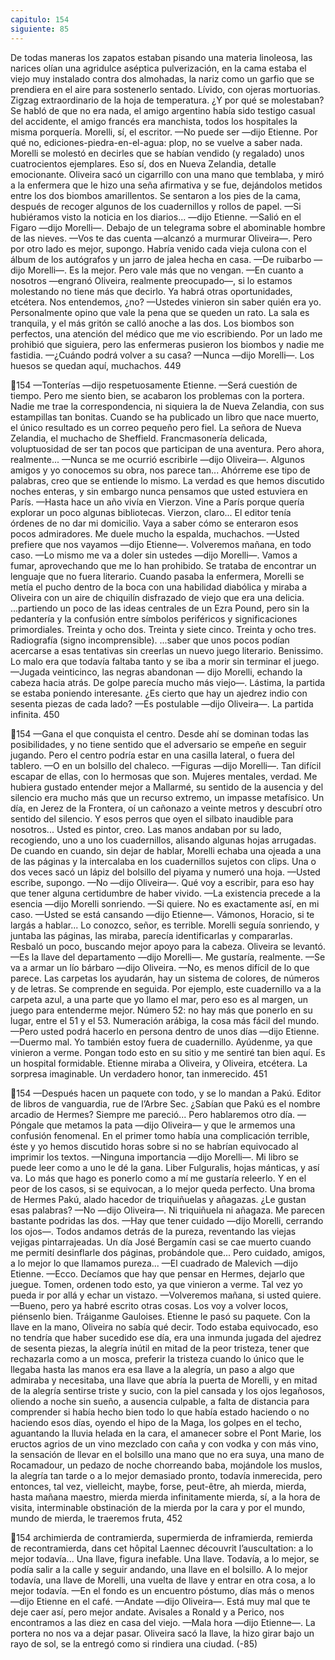 ```yaml
---
capitulo: 154
siguiente: 85
---
```


De todas maneras los zapatos estaban pisando una materia linoleosa, las
narices olían una agridulce aséptica pulverización, en la cama estaba el viejo muy
instalado contra dos almohadas, la nariz como un garfio que se prendiera en el
aire para sostenerlo sentado. Lívido, con ojeras mortuorias. Zigzag
extraordinario de la hoja de temperatura. ¿Y por qué se molestaban?
Se habló de que no era nada, el amigo argentino había sido testigo casual del
accidente, el amigo francés era manchista, todos los hospitales la misma
porquería. Morelli, sí, el escritor.
—No puede ser —dijo Etienne.
Por qué no, ediciones-piedra-en-el-agua: plop, no se vuelve a saber nada.
Morelli se molestó en decirles que se habían vendido (y regalado) unos
cuatrocientos ejemplares. Eso sí, dos en Nueva Zelandia, detalle emocionante.
Oliveira sacó un cigarrillo con una mano que temblaba, y miró a la enfermera
que le hizo una seña afirmativa y se fue, dejándolos metidos entre los dos
biombos amarillentos. Se sentaron a los pies de la cama, después de recoger
algunos de los cuadernillos y rollos de papel.
—Si hubiéramos visto la noticia en los diarios... —dijo Etienne.
—Salió en el Figaro —dijo Morelli—. Debajo de un telegrama sobre el
abominable hombre de las nieves.
—Vos te das cuenta —alcanzó a murmurar Oliveira—. Pero por otro lado es
mejor, supongo. Habría venido cada vieja culona con el álbum de los autógrafos
y un jarro de jalea hecha en casa.
—De ruibarbo —dijo Morelli—. Es la mejor. Pero vale más que no vengan.
—En cuanto a nosotros —engranó Oliveira, realmente preocupado—, si lo
estamos molestando no tiene más que decirlo. Ya habrá otras oportunidades,
etcétera. Nos entendemos, ¿no?
—Ustedes vinieron sin saber quién era yo. Personalmente opino que vale la
pena que se queden un rato. La sala es tranquila, y el más gritón se calló anoche a
las dos. Los biombos son perfectos, una atención del médico que me vio
escribiendo. Por un lado me prohibió que siguiera, pero las enfermeras pusieron
los biombos y nadie me fastidia.
—¿Cuándo podrá volver a su casa?
—Nunca —dijo Morelli—. Los huesos se quedan aquí, muchachos.
449

154
—Tonterías —dijo respetuosamente Etienne.
—Será cuestión de tiempo. Pero me siento bien, se acabaron los problemas
con la portera. Nadie me trae la correspondencia, ni siquiera la de Nueva
Zelandia, con sus estampillas tan bonitas. Cuando se ha publicado un libro que
nace muerto, el único resultado es un correo pequeño pero fiel. La señora de
Nueva Zelandia, el muchacho de Sheffield. Francmasonería delicada,
voluptuosidad de ser tan pocos que participan de una aventura. Pero ahora,
realmente...
—Nunca se me ocurrió escribirle —dijo Oliveira—. Algunos amigos y yo
conocemos su obra, nos parece tan... Ahórreme ese tipo de palabras, creo que se
entiende lo mismo. La verdad es que hemos discutido noches enteras, y sin
embargo nunca pensamos que usted estuviera en París.
—Hasta hace un año vivía en Vierzon. Vine a París porque quería explorar un
poco algunas bibliotecas. Vierzon, claro... El editor tenía órdenes de no dar mi
domicilio. Vaya a saber cómo se enteraron esos pocos admiradores. Me duele
mucho la espalda, muchachos.
—Usted prefiere que nos vayamos —dijo Etienne—. Volveremos mañana, en
todo caso.
—Lo mismo me va a doler sin ustedes —dijo Morelli—. Vamos a fumar,
aprovechando que me lo han prohibido.
Se trataba de encontrar un lenguaje que no fuera literario.
Cuando pasaba la enfermera, Morelli se metía el pucho dentro de la boca con
una habilidad diabólica y miraba a Oliveira con un aire de chiquilín disfrazado
de viejo que era una delicia.
...partiendo un poco de las ideas centrales de un Ezra Pound, pero sin la
pedantería y la confusión entre símbolos periféricos y significaciones
primordiales.
Treinta y ocho dos. Treinta y siete cinco. Treinta y ocho tres. Radiografía
(signo incomprensible).
...saber que unos pocos podían acercarse a esas tentativas sin creerlas un
nuevo juego literario. Benissimo. Lo malo era que todavía faltaba tanto y se iba a
morir sin terminar el juego.
—Jugada veinticinco, las negras abandonan — dijo Morelli, echando la cabeza
hacia atrás. De golpe parecía mucho más viejo—. Lástima, la partida se estaba
poniendo interesante. ¿Es cierto que hay un ajedrez indio con sesenta piezas de
cada lado?
—Es postulable —dijo Oliveira—. La partida infinita.
450

154
—Gana el que conquista el centro. Desde ahí se dominan todas las
posibilidades, y no tiene sentido que el adversario se empeñe en seguir jugando.
Pero el centro podría estar en una casilla lateral, o fuera del tablero.
—O en un bolsillo del chaleco.
—Figuras —dijo Morelli—. Tan difícil escapar de ellas, con lo hermosas que
son. Mujeres mentales, verdad. Me hubiera gustado entender mejor a Mallarmé,
su sentido de la ausencia y del silencio era mucho más que un recurso extremo,
un impasse metafísico. Un día, en Jerez de la Frontera, oí un cañonazo a veinte
metros y descubrí otro sentido del silencio. Y esos perros que oyen el silbato
inaudible para nosotros... Usted es pintor, creo.
Las manos andaban por su lado, recogiendo, uno a uno los cuadernillos,
alisando algunas hojas arrugadas. De cuando en cuando, sin dejar de hablar,
Morelli echaba una ojeada a una de las páginas y la intercalaba en los
cuadernillos sujetos con clips. Una o dos veces sacó un lápiz del bolsillo del
piyama y numeró una hoja.
—Usted escribe, supongo.
—No —dijo Oliveira—. Qué voy a escribir, para eso hay que tener alguna
certidumbre de haber vivido.
—La existencia precede a la esencia —dijo Morelli sonriendo.
—Si quiere. No es exactamente así, en mi caso.
—Usted se está cansando —dijo Etienne—. Vámonos, Horacio, si te largás a
hablar... Lo conozco, señor, es terrible.
Morelli seguía sonriendo, y juntaba las páginas, las miraba, parecía
identificarlas y compararlas. Resbaló un poco, buscando mejor apoyo para la
cabeza. Oliveira se levantó.
—Es la llave del departamento —dijo Morelli—. Me gustaría, realmente.
—Se va a armar un lío bárbaro —dijo Oliveira.
—No, es menos difícil de lo que parece. Las carpetas los ayudarán, hay un
sistema de colores, de números y de letras. Se comprende en seguida. Por
ejemplo, este cuadernillo va a la carpeta azul, a una parte que yo llamo el mar,
pero eso es al margen, un juego para entenderme mejor. Número 52: no hay más
que ponerlo en su lugar, entre el 51 y el 53. Numeración arábiga, la cosa más fácil
del mundo.
—Pero usted podrá hacerlo en persona dentro de unos días —dijo Etienne.
—Duermo mal. Yo también estoy fuera de cuadernillo. Ayúdenme, ya que
vinieron a verme. Pongan todo esto en su sitio y me sentiré tan bien aquí. Es un
hospital formidable.
Etienne miraba a Oliveira, y Oliveira, etcétera. La sorpresa imaginable. Un
verdadero honor, tan inmerecido.
451

154
—Después hacen un paquete con todo, y se lo mandan a Pakú. Editor de
libros de vanguardia, rue de l’Arbre Sec. ¿Sabían que Pakú es el nombre arcadio
de Hermes? Siempre me pareció... Pero hablaremos otro día.
—Póngale que metamos la pata —dijo Oliveira— y que le armemos una
confusión fenomenal. En el primer tomo había una complicación terrible, éste y
yo hemos discutido horas sobre si no se habrían equivocado al imprimir los
textos.
—Ninguna importancia —dijo Morelli—. Mi libro se puede leer como a uno le
dé la gana. Liber Fulguralis, hojas mánticas, y así va. Lo más que hago es ponerlo
como a mí me gustaría releerlo. Y en el peor de los casos, si se equivocan, a lo
mejor queda perfecto. Una broma de Hermes Pakú, alado hacedor de
triquiñuelas y añagazas. ¿Le gustan esas palabras?
—No —dijo Oliveira—. Ni triquiñuela ni añagaza. Me parecen bastante
podridas las dos.
—Hay que tener cuidado —dijo Morelli, cerrando los ojos—. Todos andamos
detrás de la pureza, reventando las viejas vejigas pintarrajeadas. Un día José
Bergamín casi se cae muerto cuando me permití desinflarle dos páginas,
probándole que... Pero cuidado, amigos, a lo mejor lo que llamamos pureza...
—El cuadrado de Malevich —dijo Etienne.
—Ecco. Decíamos que hay que pensar en Hermes, dejarlo que juegue. Tomen,
ordenen todo esto, ya que vinieron a verme. Tal vez yo pueda ir por allá y echar
un vistazo.
—Volveremos mañana, si usted quiere.
—Bueno, pero ya habré escrito otras cosas. Los voy a volver locos, piénsenlo
bien. Tráiganme Gauloises.
Etienne le pasó su paquete. Con la llave en la mano, Oliveira no sabía qué
decir. Todo estaba equivocado, eso no tendría que haber sucedido ese día, era
una inmunda jugada del ajedrez de sesenta piezas, la alegría inútil en mitad de la
peor tristeza, tener que rechazarla como a un mosca, preferir la tristeza cuando lo
único que le llegaba hasta las manos era esa llave a la alegría, un paso a algo que
admiraba y necesitaba, una llave que abría la puerta de Morelli, y en mitad de la
alegría sentirse triste y sucio, con la piel cansada y los ojos legañosos, oliendo a
noche sin sueño, a ausencia culpable, a falta de distancia para comprender si
había hecho bien todo lo que había estado haciendo o no haciendo esos días,
oyendo el hipo de la Maga, los golpes en el techo, aguantando la lluvia helada en
la cara, el amanecer sobre el Pont Marie, los eructos agrios de un vino mezclado
con caña y con vodka y con más vino, la sensación de llevar en el bolsillo una
mano que no era suya, una mano de Rocamadour, un pedazo de noche
chorreando baba, mojándole los muslos, la alegría tan tarde o a lo mejor
demasiado pronto, todavía inmerecida, pero entonces, tal vez, vielleicht, maybe,
forse, peut-être, ah mierda, mierda, hasta mañana maestro, mierda mierda
infinitamente mierda, sí, a la hora de visita, interminable obstinación de la
mierda por la cara y por el mundo, mundo de mierda, le traeremos fruta,
452

154
archimierda de contramierda, supermierda de inframierda, remierda de
recontramierda, dans cet hôpital Laennec découvrit l’auscultation: a lo mejor
todavía... Una llave, figura inefable. Una llave. Todavía, a lo mejor, se podía salir
a la calle y seguir andando, una llave en el bolsillo. A lo mejor todavía, una llave
de Morelli, una vuelta de llave y entrar en otra cosa, a lo mejor todavía.
—En el fondo es un encuentro póstumo, días más o menos —dijo Etienne en
el café.
—Andate —dijo Oliveira—. Está muy mal que te deje caer así, pero mejor
andate. Avisales a Ronald y a Perico, nos encontramos a las diez en casa del
viejo.
—Mala hora —dijo Etienne—. La portera no nos va a dejar pasar.
Oliveira sacó la llave, la hizo girar bajo un rayo de sol, se la entregó como si
rindiera una ciudad.
(-85)
